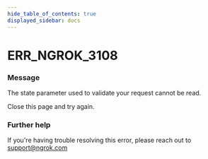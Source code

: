 ```yaml
---
hide_table_of_contents: true
displayed_sidebar: docs
---
```



# ERR_NGROK_3108

### Message

The state parameter used to validate your request cannot be read.

Close this page and try again.

<ErrorDetails error="err_ngrok_3108" />

### Further help

If you're having trouble resolving this error, please reach out to [support@ngrok.com](mailto:support@ngrok.com?subject=Help%20with%20ERR_NGROK_3108)
